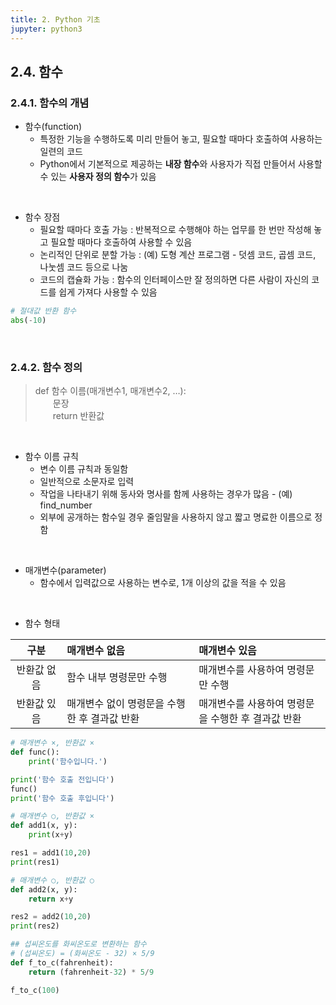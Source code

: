 ```yaml
---
title: 2. Python 기초
jupyter: python3
---
```


## 2.4. 함수
### 2.4.1. 함수의 개념

+ 함수(function)
  + 특정한 기능을 수행하도록 미리 만들어 놓고, 필요할 때마다 호출하여 사용하는 일련의 코드
  + Python에서 기본적으로 제공하는 **내장 함수**와 사용자가 직접 만들어서 사용할 수 있는 **사용자 정의 함수**가 있음

<br>

+ 함수 장점
  + 필요할 때마다 호출 가능 : 반복적으로 수행해야 하는 업무를 한 번만 작성해 놓고 필요할 때마다 호출하여 사용할 수 있음
  + 논리적인 단위로 분할 가능 : (예) 도형 계산 프로그램 - 덧셈 코드, 곱셈 코드, 나눗셈 코드 등으로 나눔
  + 코드의 캡슐화 가능 : 함수의 인터페이스만 잘 정의하면 다른 사람이 자신의 코드를 쉽게 가져다 사용할 수 있음


```python
# 절대값 반환 함수
abs(-10)
```

<br>

### 2.4.2. 함수 정의

> def 함수 이름(매개변수1, 매개변수2, ...): <br>
> 　　문장 <br>
> 　　return 반환값

<br>

+ 함수 이름 규칙
  + 변수 이름 규칙과 동일함
  + 일반적으로 소문자로 입력
  + 작업을 나타내기 위해 동사와 명사를 함께 사용하는 경우가 많음 - (예) find_number
  + 외부에 공개하는  함수일 경우 줄임말을 사용하지 않고 짧고 명료한 이름으로 정함

<br>

+ 매개변수(parameter)
  + 함수에서 입력값으로 사용하는 변수로, 1개 이상의 값을 적을 수 있음
 
<br>

+ 함수 형태

|구분|매개변수 없음|매개변수 있음|
|:---:|:------------|:------------|
|반환값 없음|함수 내부 명령문만 수행|매개변수를 사용하여 명령문만 수행|
|반환값 있음|매개변수 없이 명령문을 수행한 후 결과값 반환|매개변수를 사용하여 명령문을 수행한 후 결과값 반환|

```python
# 매개변수 ×, 반환값 ×
def func():
    print('함수입니다.')

print('함수 호출 전입니다')
func()
print('함수 호출 후입니다')
```

```python
# 매개변수 ○, 반환값 ×
def add1(x, y):
    print(x+y)

res1 = add1(10,20)
print(res1)
```

```python
# 매개변수 ○, 반환값 ○
def add2(x, y):
    return x+y

res2 = add2(10,20)
print(res2)
```

```python
## 섭씨온도를 화씨온도로 변환하는 함수
# (섭씨온도) = (화씨온도 - 32) × 5/9
def f_to_c(fahrenheit):
    return (fahrenheit-32) * 5/9

f_to_c(100)
```

